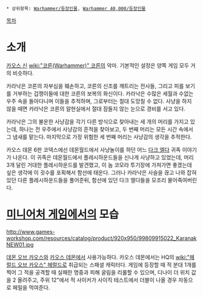 {{{+1 '''Karanak, Hound of Vengeance'''}}}
{{{+1 복수의 맹견, 카라낙}}}

 * 상위항목: [[Warhammer/등장인물]], [[Warhammer 40,000/등장인물]]

[[목차]]
= 소개 =
[[카오스 신]] [[wiki:"코른(Warhammer)" 코른]]의 악마. 기본적인 설정은 양쪽 게임 모두 거의 비슷하다.

카라낙은 코른의 자부심을 훼손하고, 코른의 신조를 깨트리는 전사들, 그리고 피를 보기를 거부하는 겁쟁이들에 대한 코른의 보복의 화신이다. 카라낙은 수많은 세월과 수없는 우주 속을 돌아다니며 이들을 추적하며, 그로부터는 절대 도망칠 수 없다. 사냥을 하지 않을 때면 카라낙은 코른의 알현실에서 절대 잠들지 않는 눈으로 경비를 서고 있다.

카라낙은 그의 불운한 사냥감을 각기 다른 방식으로 찾아내는 세 개의 머리를 가지고 있는데, 하나는 전 우주에서 사냥감의 흔적을 찾아보고, 두 번째 머리는 모든 시간 속에서 그 냄새를 맡는다. 마지막으로 가장 위험한 세 번째 머리는 사냥감의 생각을 추적한다.

카오스 데몬 6판 코덱스에선 데몬월드에서 사냥놀이를 하던 어느 [[다크 엘다]] 귀족 이야기가 나온다. 이 귀족은 데몬월드에서 플레시하운드들을 신나게 사냥하고 있었는데, 머리 3개 달린 거대한 플레시하운드를 발견했고, 이 놈 코모라 투기장에 가져가면 좋겠는데 싶은 생각에 이 굇수를 포획해서 함선에 태운다. 그러나 카라낙은 사슬을 끊고 나와 잡혀있던 다른 플레시하운드들을 풀어준뒤, 함선에 있던 다크 엘다들을 모조리 물어죽여버린다. 


= [[미니어처 게임]]에서의 모습 =
http://www.games-workshop.com/resources/catalog/product/920x950/99809915022_KaranakNEW01.jpg

[[데몬 오브 카오스]]와 [[카오스 데몬]]에서 사용가능하다. 카오스 데몬에서는 HQ의 [[wiki:"헤럴드 오브 카오스" 헤럴드]]로 취급되는 스패셜 캐릭터다. 게임에 등장할 때 적 분대 1개를 찍어 그 적을 공격할 때 실패한 명중과 피해 굴림을 리롤할 수 있으며, 디나이 더 위치 값을 2 올려주고, 주위 12"에서 적 사이커가 사이킥 테스트에서 더블이 나올 경우 자동으로 페릴을 먹여준다.
